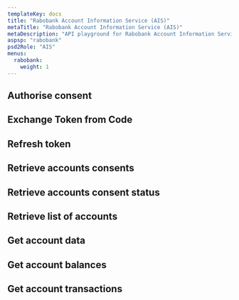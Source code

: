 ```yaml
---
templateKey: docs
title: "Rabobank Account Information Service (AIS)"
metaTitle: "Rabobank Account Information Service (AIS)"
metaDescription: "API playground for Rabobank Account Information Service (AIS)"
aspsp: "rabobank"
psd2Role: "AIS"
menus:
  rabobank: 
    weight: 1
---
```





  <step>

  ## Authorise consent

  <AuthoriseStep/>
  </step>
  <step>

  ## Exchange Token from Code

  <CreateToken/>
  </step>
  <step>

  ## Refresh token

  <RefreshToken/>
  </step>
  <step>

  ## Retrieve accounts consents

  <AccountConsents/>
  </step>
  <step>

  ## Retrieve accounts consent status

  <AccountConsentStatus/>
  </step>
  <step>

  ## Retrieve list of accounts

  <StepAccounts/>
  </step>
  <step>

  ## Get account data

  <StepAccount/>
  </step>
  <step>

  ## Get account balances

  <StepBalances/>
  </step>
  <step>

  ## Get account transactions

  <StepTransactions/>
  </step>

